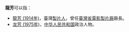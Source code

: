 '''龍芳'''可以指：
* [[龍芳_(1914年)|龍芳 (1914年)]]，臺灣[[製片人|製片人]]，曾任[[臺灣省電影製片廠|臺灣省電影製片廠]]廠長。
* [[龙芳_(1975年)|龙芳 (1975年)]]，[[中华人民共和国|中华人民共和国]]政治人物。

{{disambig|F芳|Cat=二字龍姓人名消歧義}}